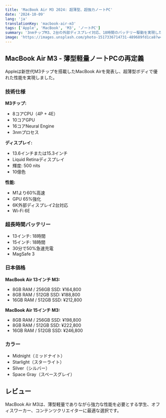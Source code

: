 ```yaml
---
title: 'MacBook Air M3 2024: 超薄型、超強力ノートPC'
date: '2024-10-09'
lang: 'ja'
translationKey: 'macbook-air-m3'
tags: ['Apple', 'MacBook', 'M3', 'ノートPC']
summary: '3nmチップM3、2台の外部ディスプレイ対応、18時間のバッテリー駆動を実現した新しいMacBook Airが正式発売。'
image: 'https://images.unsplash.com/photo-1517336714731-489689fd1ca8?w=800&h=600&fit=crop'
---
```


## MacBook Air M3 - 薄型軽量ノートPCの再定義

Appleは新世代M3チップを搭載したMacBook Airを発表し、超薄型ボディで優れた性能を実現しました。

### 技術仕様

**M3チップ:**

- 8コアCPU（4P + 4E）
- 10コアGPU
- 16コアNeural Engine
- 3nmプロセス

**ディスプレイ:**

- 13.6インチまたは15.3インチ
- Liquid Retinaディスプレイ
- 輝度: 500 nits
- 10億色

**性能:**

- M1より60%高速
- GPU 65%強化
- 6K外部ディスプレイ2台対応
- Wi-Fi 6E

### 超長時間バッテリー

- 13インチ: 18時間
- 15インチ: 18時間
- 30分で50%急速充電
- MagSafe 3

### 日本価格

**MacBook Air 13インチ M3:**

- 8GB RAM / 256GB SSD: ¥164,800
- 8GB RAM / 512GB SSD: ¥188,800
- 16GB RAM / 512GB SSD: ¥212,800

**MacBook Air 15インチ M3:**

- 8GB RAM / 256GB SSD: ¥198,800
- 8GB RAM / 512GB SSD: ¥222,800
- 16GB RAM / 512GB SSD: ¥246,800

### カラー

- Midnight（ミッドナイト）
- Starlight（スターライト）
- Silver（シルバー）
- Space Gray（スペースグレイ）

## レビュー

MacBook Air M3は、薄型軽量でありながら強力な性能を必要とする学生、オフィスワーカー、コンテンツクリエイターに最適な選択です。
